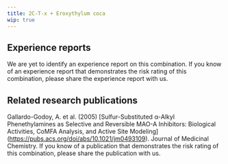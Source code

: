 ---
title: 2C-T-x + Eroxythylum coca
wip: true
---

## Experience reports

We are yet to identify an experience report on this combination. If you know of an experience report that demonstrates the risk rating of this combination, please share the experience report with us.

## Related research publications

Gallardo-Godoy, A. et al. (2005) [Sulfur-Substituted α-Alkyl Phenethylamines as Selective and Reversible MAO-A Inhibitors: Biological Activities, CoMFA Analysis, and Active Site Modeling] (https://pubs.acs.org/doi/abs/10.1021/jm0493109). Journal of Medicinal Chemistry. 
If you know of a publication that demonstrates the risk rating of this combination, please share the publication with us.

